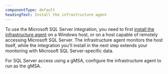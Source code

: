 ```yaml
---
componentType: default
headingText: Install the infrastructure agent
---
```


To use the Microsoft SQL Server integration, you need to first [install the infrastructure agent](/docs/infrastructure/infrastructure-monitoring/get-started/choose-infra-install-method) on a Windows host, or on a host capable of remotely accessing Microsoft SQL Server. The infrastructure agent monitors the host itself, while the integration you'll install in the next step extends your monitoring with Microsoft SQL Server-specific data.

<Callout variant="important">
    For SQL Server access using a gMSA, configure the infrastructure agent to run as the gMSA.
</Callout>
